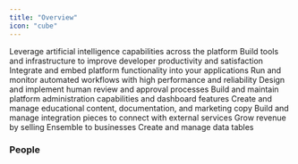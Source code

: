 ```yaml
---
title: "Overview" 
icon: "cube"
---
```


<CardGroup cols={2}>
  <Card title="AI" icon="robot" href="/handbook/teams/ai" color="#8E44AD">
    Leverage artificial intelligence capabilities across the platform
  </Card>

  <Card title="Developer Experience" icon="code-branch" href="/handbook/teams/developer-experience" color="#34495E">
    Build tools and infrastructure to improve developer productivity and satisfaction
  </Card>
  <Card title="Embedding" icon="code" href="/handbook/teams/embed-sdk" color="#9B59B6">
    Integrate and embed platform functionality into your applications
  </Card>
  <Card title="Flow Execution & Editor" icon="gears" href="/handbook/teams/flow-builder" color="#2ECC71">
    Run and monitor automated workflows with high performance and reliability
  </Card>
  <Card title="Human in the Loop" icon="user-check" href="/handbook/teams/human-in-loop" color="#E67E22">
    Design and implement human review and approval processes
  </Card>
  <Card title="Management Features" icon="shield" href="/handbook/teams/management-features" color="#E74C3C">
    Build and maintain platform administration capabilities and dashboard features
  </Card>
  <Card title="Marketing Website & Content" icon="pencil" href="/handbook/teams/content" color="#FF6B6B">
    Create and manage educational content, documentation, and marketing copy
  </Card>
  <Card title="Pieces" icon="puzzle-piece" href="/handbook/teams/pieces" color="#F1C40F">
    Build and manage integration pieces to connect with external services
  </Card>
  <Card title="Sales" icon="handshake" href="/handbook/teams/sales" color="#27AE60">
    Grow revenue by selling Ensemble to businesses
  </Card>
  <Card title="Tables" icon="table" href="/handbook/teams/tables" color="#3498DB">
    Create and manage data tables
  </Card>
</CardGroup>

### People

<CardGroup col={3}>
<Snippet file="profile/ash.mdx" />
<Snippet file="profile/mo.mdx" />
<Snippet file="profile/abdulyki.mdx" />
<Snippet file="profile/abood.mdx" />
<Snippet file="profile/kishan.mdx" />
<Snippet file="profile/hazem.mdx" />
<Snippet file="profile/ginika.mdx" />
<Snippet file="profile/kareem.mdx" />
<Snippet file="profile/amr.mdx" />
<Snippet file="profile/sanad.mdx" />
<Snippet file="profile/aboodzein.mdx" />
<Snippet file="profile/issa.mdx" />
</CardGroup>
